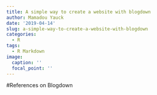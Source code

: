 ```yaml
---
title: A simple way to create a website with blogdown
author: Mamadou Yauck
date: '2019-04-14'
slug: a-simple-way-to-create-a-website-with-blogdown
categories:
  - R
tags:
  - R Markdown
image:
  caption: ''
  focal_point: ''
---
```


#References on Blogdown